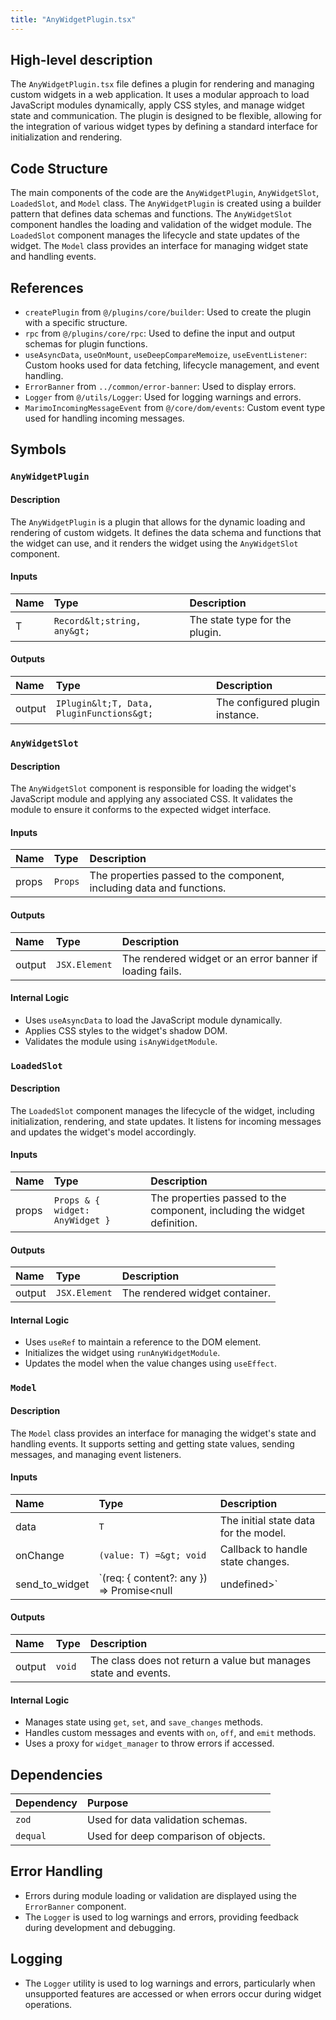 ```yaml
---
title: "AnyWidgetPlugin.tsx"
---
```


## High-level description

The `AnyWidgetPlugin.tsx` file defines a plugin for rendering and managing custom widgets in a web application. It uses a modular approach to load JavaScript modules dynamically, apply CSS styles, and manage widget state and communication. The plugin is designed to be flexible, allowing for the integration of various widget types by defining a standard interface for initialization and rendering.

## Code Structure

The main components of the code are the `AnyWidgetPlugin`, `AnyWidgetSlot`, `LoadedSlot`, and `Model` class. The `AnyWidgetPlugin` is created using a builder pattern that defines data schemas and functions. The `AnyWidgetSlot` component handles the loading and validation of the widget module. The `LoadedSlot` component manages the lifecycle and state updates of the widget. The `Model` class provides an interface for managing widget state and handling events.

## References

- `createPlugin` from `@/plugins/core/builder`: Used to create the plugin with a specific structure.
- `rpc` from `@/plugins/core/rpc`: Used to define the input and output schemas for plugin functions.
- `useAsyncData`, `useOnMount`, `useDeepCompareMemoize`, `useEventListener`: Custom hooks used for data fetching, lifecycle management, and event handling.
- `ErrorBanner` from `../common/error-banner`: Used to display errors.
- `Logger` from `@/utils/Logger`: Used for logging warnings and errors.
- `MarimoIncomingMessageEvent` from `@/core/dom/events`: Custom event type used for handling incoming messages.

## Symbols

### `AnyWidgetPlugin`
#### Description
The `AnyWidgetPlugin` is a plugin that allows for the dynamic loading and rendering of custom widgets. It defines the data schema and functions that the widget can use, and it renders the widget using the `AnyWidgetSlot` component.

#### Inputs
| Name | Type | Description |
|:-----|:-----|:------------|
| T | `Record&lt;string, any&gt;` | The state type for the plugin. |

#### Outputs
| Name | Type | Description |
|:-----|:-----|:------------|
| output | `IPlugin&lt;T, Data, PluginFunctions&gt;` | The configured plugin instance. |

### `AnyWidgetSlot`
#### Description
The `AnyWidgetSlot` component is responsible for loading the widget's JavaScript module and applying any associated CSS. It validates the module to ensure it conforms to the expected widget interface.

#### Inputs
| Name | Type | Description |
|:-----|:-----|:------------|
| props | `Props` | The properties passed to the component, including data and functions. |

#### Outputs
| Name | Type | Description |
|:-----|:-----|:------------|
| output | `JSX.Element` | The rendered widget or an error banner if loading fails. |

#### Internal Logic
- Uses `useAsyncData` to load the JavaScript module dynamically.
- Applies CSS styles to the widget's shadow DOM.
- Validates the module using `isAnyWidgetModule`.

### `LoadedSlot`
#### Description
The `LoadedSlot` component manages the lifecycle of the widget, including initialization, rendering, and state updates. It listens for incoming messages and updates the widget's model accordingly.

#### Inputs
| Name | Type | Description |
|:-----|:-----|:------------|
| props | `Props & { widget: AnyWidget }` | The properties passed to the component, including the widget definition. |

#### Outputs
| Name | Type | Description |
|:-----|:-----|:------------|
| output | `JSX.Element` | The rendered widget container. |

#### Internal Logic
- Uses `useRef` to maintain a reference to the DOM element.
- Initializes the widget using `runAnyWidgetModule`.
- Updates the model when the value changes using `useEffect`.

### `Model`
#### Description
The `Model` class provides an interface for managing the widget's state and handling events. It supports setting and getting state values, sending messages, and managing event listeners.

#### Inputs
| Name | Type | Description |
|:-----|:-----|:------------|
| data | `T` | The initial state data for the model. |
| onChange | `(value: T) =&gt; void` | Callback to handle state changes. |
| send_to_widget | `(req: { content?: any }) =&gt; Promise&lt;null | undefined&gt;` | Function to send messages to the widget. |

#### Outputs
| Name | Type | Description |
|:-----|:-----|:------------|
| output | `void` | The class does not return a value but manages state and events. |

#### Internal Logic
- Manages state using `get`, `set`, and `save_changes` methods.
- Handles custom messages and events with `on`, `off`, and `emit` methods.
- Uses a proxy for `widget_manager` to throw errors if accessed.

## Dependencies

| Dependency | Purpose |
|:-----------|:--------|
| `zod` | Used for data validation schemas. |
| `dequal` | Used for deep comparison of objects. |

## Error Handling

- Errors during module loading or validation are displayed using the `ErrorBanner` component.
- The `Logger` is used to log warnings and errors, providing feedback during development and debugging.

## Logging

- The `Logger` utility is used to log warnings and errors, particularly when unsupported features are accessed or when errors occur during widget operations.